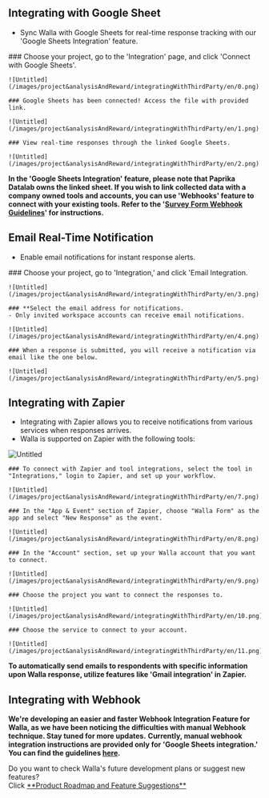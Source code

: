 
## Integrating with Google Sheet

- Sync Walla with Google Sheets for real-time response tracking with our 'Google Sheets Integration' feature.

<Steps>
    ### Choose your project, go to the 'Integration' page, and click 'Connect with Google Sheets'.

    ![Untitled](/images/project&analysisAndReward/integratingWithThirdParty/en/0.png)

    ### Google Sheets has been connected! Access the file with provided link.

    ![Untitled](/images/project&analysisAndReward/integratingWithThirdParty/en/1.png)

    ### View real-time responses through the linked Google Sheets.

    ![Untitled](/images/project&analysisAndReward/integratingWithThirdParty/en/2.png)

</Steps>

<Callout type='error' emoji="🚨">**In the 'Google Sheets Integration' feature, please note that Paprika Datalab owns the linked sheet. If you wish to link collected data with a company owned tools and accounts, you can use 'Webhooks' feature to connect with your existing tools. Refer to the '[Survey Form Webhook Guidelines](https://home.walla.my/blog-global/webhook-guideline-eng)' for instructions.**</Callout>

## Email Real-Time Notification

- Enable email notifications for instant response alerts.

<Steps>
    ### Choose your project, go to 'Integration,' and click 'Email Integration.

    ![Untitled](/images/project&analysisAndReward/integratingWithThirdParty/en/3.png)

    ### **Select the email address for notifications.
    - Only invited workspace accounts can receive email notifications.

    ![Untitled](/images/project&analysisAndReward/integratingWithThirdParty/en/4.png)

    ### When a response is submitted, you will receive a notification via email like the one below.

    ![Untitled](/images/project&analysisAndReward/integratingWithThirdParty/en/5.png)

</Steps>

## Integrating with Zapier

- Integrating with Zapier allows you to receive notifications from various services when responses arrives.
- Walla is supported on Zapier with the following tools:

![Untitled](/images/project&analysisAndReward/integratingWithThirdParty/en/6.png)

<Steps>

    ### To connect with Zapier and tool integrations, select the tool in "Integrations," login to Zapier, and set up your workflow.

    ![Untitled](/images/project&analysisAndReward/integratingWithThirdParty/en/7.png)

    ### In the "App & Event" section of Zapier, choose "Walla Form" as the app and select "New Response" as the event.

    ![Untitled](/images/project&analysisAndReward/integratingWithThirdParty/en/8.png)

    ### In the "Account" section, set up your Walla account that you want to connect.

    ![Untitled](/images/project&analysisAndReward/integratingWithThirdParty/en/9.png)

    ### Choose the project you want to connect the responses to.

    ![Untitled](/images/project&analysisAndReward/integratingWithThirdParty/en/10.png)

    ### Choose the service to connect to your account.

    ![Untitled](/images/project&analysisAndReward/integratingWithThirdParty/en/11.png)

</Steps>

<Callout type='info' emoji="🔔">**To automatically send emails to respondents with specific information upon Walla response, utilize features like 'Gmail integration' in Zapier.**</Callout>

## Integrating with Webhook

<Callout type='warning' emoji="⚠️">**We're developing an easier and faster Webhook Integration Feature for Walla, as we have been noticing the difficulties with manual Webhook technique. Stay tuned for more updates.**</Callout>
<Callout type='info' emoji="🔔">**Currently, manual webhook integration instructions are provided only for 'Google Sheets integration.' You can find the guidelines [here](https://home.walla.my/blog-global/webhook-guideline-eng).**</Callout>

<Callout type='info' emoji="🔔">
    Do you want to check Walla's future development plans or suggest new features? <br/>Click <a
    href='https://app.walla.my/support/featureRequest'
    target="_blank"
    rel="noopener noreferrer"
    style={{textDecoration: 'underline'}}>**Product
    Roadmap and Feature Suggestions**</a>
</Callout>